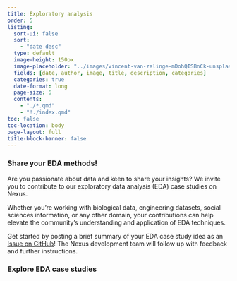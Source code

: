 ```yaml
---
title: Exploratory analysis
order: 5
listing:
  sort-ui: false
  sort:
    - "date desc"
  type: default
  image-height: 150px
  image-placeholder: "../images/vincent-van-zalinge-mDohQISBnCk-unsplash.jpg"
  fields: [date, author, image, title, description, categories]
  categories: true
  date-format: long
  page-size: 6
  contents:
    - "./*.qmd"
    - "!./index.qmd"
toc: false
toc-location: body
page-layout: full
title-block-banner: false
---
```

### Share your EDA methods!
Are you passionate about data and keen to share your insights? We invite you to contribute to our exploratory data analysis (EDA) case studies on Nexus.

Whether you’re working with biological data, engineering datasets, social sciences information, or any other domain, your contributions can help elevate the community's understanding and application of EDA techniques.

Get started by posting a brief summary of your EDA case study idea as an [Issue on GitHub](https://github.com/UW-Madison-DataScience/ML-X-Nexus/issues)! The Nexus development team will follow up with feedback and further instructions.

### Explore EDA case studies



